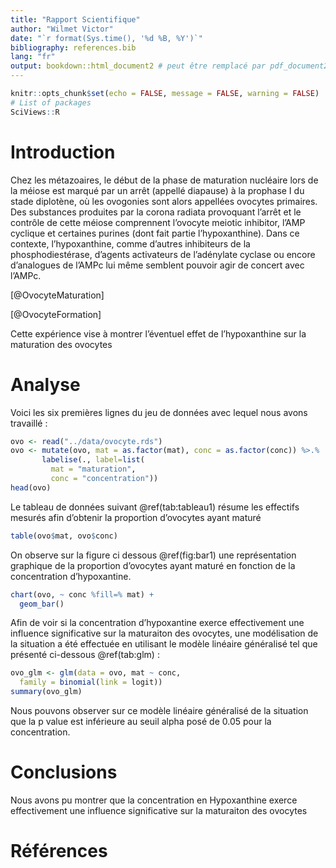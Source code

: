 ```yaml
---
title: "Rapport Scientifique"
author: "Wilmet Victor"
date: "`r format(Sys.time(), '%d %B, %Y')`"
bibliography: references.bib
lang: "fr"
output: bookdown::html_document2 # peut être remplacé par pdf_document2,...
---
```


```r
knitr::opts_chunk$set(echo = FALSE, message = FALSE, warning = FALSE)
# List of packages
SciViews::R
```

# Introduction

Chez les métazoaires, le début de la phase de maturation nucléaire lors de la méiose est marqué par un arrêt (appellé diapause) à la prophase I du stade diplotène, où les ovogonies sont alors appellées ovocytes primaires. Des substances produites par la corona radiata provoquant l'arrêt et le contrôle de cette méiose comprennent l'ovocyte meiotic inhibitor, l'AMP cyclique et certaines purines (dont fait partie l'hypoxanthine).
Dans ce contexte, l'hypoxanthine, comme d'autres inhibiteurs de la phosphodiestérase, d’agents activateurs de l’adénylate cyclase ou encore d’analogues de l’AMPc lui même semblent pouvoir agir de concert avec l’AMPc.

[@OvocyteMaturation]

[@OvocyteFormation]

Cette expérience vise à montrer l'éventuel effet de l'hypoxanthine sur la maturation des ovocytes 

# Analyse

Voici les six premières lignes du jeu de données avec lequel nous avons travaillé :

```r
ovo <- read("../data/ovocyte.rds")
ovo <- mutate(ovo, mat = as.factor(mat), conc = as.factor(conc)) %>.%
       labelise(., label=list(
         mat = "maturation",
         conc = "concentration"))
head(ovo)
```

Le tableau de données suivant \@ref(tab:tableau1) résume les effectifs mesurés afin d'obtenir la proportion d'ovocytes ayant maturé

```r
table(ovo$mat, ovo$conc)
```

On observe sur la figure ci dessous \@ref(fig:bar1) une représentation graphique de la proportion d'ovocytes ayant maturé en fonction de la concentration d'hypoxantine.

```r
chart(ovo, ~ conc %fill=% mat) +
  geom_bar()
```

Afin de voir si la concentration d'hypoxantine exerce effectivement une influence significative sur la maturaiton des ovocytes, une modélisation de la situation a été effectuée en utilisant le modèle linéaire généralisé tel que présenté ci-dessous \@ref(tab:glm) :

```r
ovo_glm <- glm(data = ovo, mat ~ conc,
  family = binomial(link = logit))
summary(ovo_glm)
```

Nous pouvons observer sur ce modèle linéaire généralisé de la situation que la p value est inférieure au seuil alpha posé de 0.05 pour la concentration.

# Conclusions
Nous avons pu montrer que la concentration en Hypoxanthine exerce effectivement une influence significative sur la maturaiton des ovocytes

# Références
